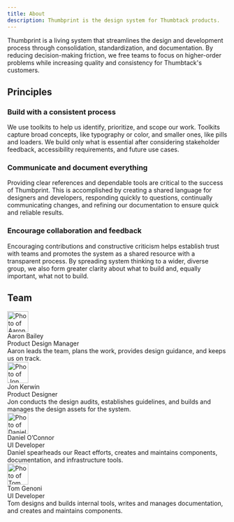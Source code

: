 ```yaml
---
title: About
description: Thumbprint is the design system for Thumbtack products.
---
```


Thumbprint is a living system that streamlines the design and development process through consolidation, standardization, and documentation. By reducing decision-making friction, we free teams to focus on higher-order problems while increasing quality and consistency for Thumbtack's customers.

## Principles

### Build with a consistent process

We use toolkits to help us identify, prioritize, and scope our work. Toolkits capture broad concepts, like typography or color, and smaller ones, like pills and loaders. We build only what is essential after considering stakeholder feedback, accessibility requirements, and future use cases.

### Communicate and document everything

Providing clear references and dependable tools are critical to the success of Thumbprint. This is accomplished by creating a shared language for designers and developers, responding quickly to questions, continually communicating changes, and refining our documentation to ensure quick and reliable results.

### Encourage collaboration and feedback

Encouraging contributions and constructive criticism helps establish trust with teams and promotes the system as a shared resource with a transparent process. By spreading system thinking to a wider, diverse group, we also form greater clarity about what to build and, equally important, what not to build.

## Team

<div class="grid">
    <div class="s_col-12 m_col-6">
        <div class="flex mb2">
            <img
                src="/img/team-aaron.jpg"
                alt="Photo of Aaron"
                width="48"
                height="48"
                class="br2"
            />
            <div class="ml2">
                <div class="b">Aaron Bailey</div>
                <div class="black-300 tp-body-2">Product Design Manager</div>
            </div>
        </div>
        <div class="black-300 pb5 tp-body-2">
            Aaron leads the team, plans the work, provides design guidance, and keeps us on track.
        </div>
    </div>
    <div class="s_col-12 m_col-6">
        <div class="flex mb2">
            <img src="/img/team-jon.jpg" alt="Photo of Jon" width="48" height="48" class="br2" />
            <div class="ml2">
                <div class="b">Jon Kerwin</div>
                <div class="black-300 tp-body-2">Product Designer</div>
            </div>
        </div>
        <div class="black-300 pb5 tp-body-2">
            Jon conducts the design audits, establishes guidelines, and builds and manages the
            design assets for the system.
        </div>
    </div>
    <div class="s_col-12 m_col-6">
        <div class="flex mb2">
            <img
                src="/img/team-daniel.jpg"
                alt="Photo of Daniel"
                width="48"
                height="48"
                class="br2"
            />
            <div class="ml2">
                <div class="b">Daniel O’Connor</div>
                <div class="black-300 tp-body-2">UI Developer</div>
            </div>
        </div>
        <div class="black-300 pb5 tp-body-2">
            Daniel spearheads our React efforts, creates and maintains components, documentation,
            and infrastructure tools.
        </div>
    </div>
    <div class="s_col-12 m_col-6">
        <div class="flex mb2">
            <img src="/img/team-tom.jpg" alt="Photo of Tom" width="48" height="48" class="br2" />
            <div class="ml2">
                <div class="b">Tom Genoni</div>
                <div class="black-300 tp-body-2">UI Developer</div>
            </div>
        </div>
        <div class="black-300 tp-body-2">
            Tom designs and builds internal tools, writes and manages documentation, and creates and
            maintains components.
        </div>
    </div>
</div>

